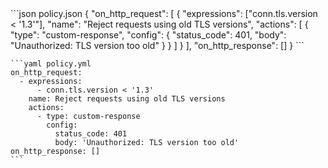   <CodeGroup>
    ```json policy.json
    {
      "on_http_request": [
        {
          "expressions": ["conn.tls.version < '1.3'"],
          "name": "Reject requests using old TLS versions",
          "actions": [
            {
              "type": "custom-response",
              "config": {
                "status_code": 401,
                "body": "Unauthorized: TLS version too old"
              }
            }
          ]
        }
      ],
      "on_http_response": []
    }
    ```

    ```yaml policy.yml
    on_http_request:
      - expressions:
          - conn.tls.version < '1.3'
        name: Reject requests using old TLS versions
        actions:
          - type: custom-response
            config:
              status_code: 401
              body: 'Unauthorized: TLS version too old'
    on_http_response: []
    ```

  </CodeGroup>
